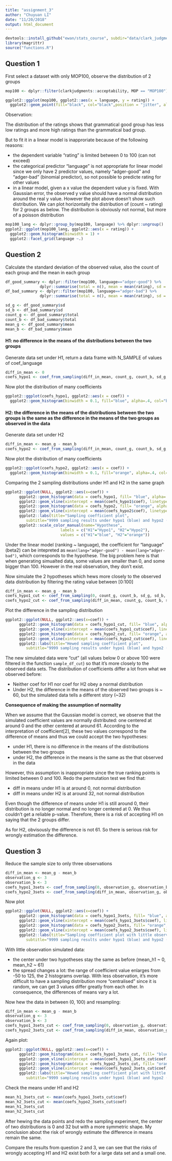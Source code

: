 ```yaml
---
title: "assignment_3"
author: "Chuyuan LI"
date: "11/20/2018"
output: html_document
---
```


```r
devtools::install_github("ewan/stats_course", subdir="data/clark_judgments")
library(magrittr)
source("functions.R")
```

## Question 1 
First select a dataset with only MOP100, observe the distribution of 2 groups
```r
mop100 <- dplyr::filter(clarkjudgments::acceptability, MOP == "MOP100")

ggplot2::ggplot(mop100, ggplot2::aes(x = language, y = rating)) + 
  ggplot2::geom_point(fill="black", col="black",position = "jitter", alpha=0.5)
```

Observation:

The distribution of the ratings shows that grammatical good group has less low ratings and more high ratings than the grammatical bad group.

But to fit it in a linear model is inapproriate because of the following reasons:

- the dependent variable "rating" is limited between 0 to 100 (can not exceed)
- the categorical predictor "language" is not appropriate for linear model since we only have 2 predictor values, namely "adger-good" and "adger-bad" (binomial predictor), so not possible to predicte rating for other values 
- in a linear model, given a x value the dependent value y is fixed. With Gaussian error, the observed y value should have a normal distribution around the real y value. However the plot above doesn't show such distribution. We can plot horizontally the distribution of (count ~ rating) for 2 groups as below. The distribution is obviously not normal, but more of a poisson distribution

```r
mop100_lang <- dplyr::group_by(mop100, language) %>% dplyr::ungroup()
ggplot2::ggplot(mop100_lang, ggplot2::aes(x = rating)) + 
  ggplot2::geom_histogram(binwidth = 1) + 
  ggplot2::facet_grid(language ~.)
```


## Question 2

Calculate the standard deviation of the observed value, also the count of each group and the mean in each group
```r
df_good_summary <- dplyr::filter(mop100, language=="adger-good") %>% 
               dplyr::summarise(total = n(), mean = mean(rating), sd = sd(rating))
df_bad_summary <- dplyr::filter(mop100, language=="adger-bad") %>% 
               dplyr::summarise(total = n(), mean = mean(rating), sd = sd(rating))

sd_g <- df_good_summary$sd
sd_b <- df_bad_summary$sd
count_g <- df_good_summary$total
count_b <- df_bad_summary$total
mean_g <- df_good_summary$mean
mean_b <- df_bad_summary$mean
```

#### H1: no difference in the means of the distributions between the two groups

Generate data set under H1, return a data frame with N_SAMPLE of values of coef_language
```r
diff_in_mean <- 0
coefs_hypo1 <- coef_from_sampling(diff_in_mean, count_g, count_b, sd_g, sd_b, sample_df, N_SAMPLES = 9999)
```

Now plot the distribution of many coefficients
```r
ggplot2::ggplot(coefs_hypo1, ggplot2::aes(x = coef)) + 
  ggplot2::geom_histogram(binwidth = 0.1, fill="blue", alpha=.4, col="blue")
```


#### H2: the difference in the means of the distributions between the two groups is the same as the difference in the means of the two groups as observed in the data

Generate data set under H2
```r
diff_in_mean <- mean_g - mean_b
coefs_hypo2 <- coef_from_sampling(diff_in_mean, count_g, count_b, sd_g, sd_b, sample_df, N_SAMPLES = 9999)
```

Now plot the distribution of many coefficients
```r
ggplot2::ggplot(coefs_hypo2, ggplot2::aes(x = coef)) + 
  ggplot2::geom_histogram(binwidth = 0.1, fill="orange", alpha=.4, col="orange")
```

Comparing the 2 sampling distributions under H1 and H2 in the same graph
```r
ggplot2::ggplot(NULL, ggplot2::aes(x=coef)) + 
      ggplot2::geom_histogram(data = coefs_hypo1, fill= "blue", alpha=.4, col="blue", binwidth = 0.3) +
      ggplot2::geom_vline(xintercept = mean(coefs_hypo1$coef), linetype="dashed", size=0.5) +
      ggplot2::geom_histogram(data = coefs_hypo2, fill= "orange", alpha=.4, col="orange", binwidth = 0.3)+
      ggplot2::geom_vline(xintercept = mean(coefs_hypo2$coef), linetype="dashed", size=0.5)+
      ggplot2::labs(title="Sampling coefficient plot", 
         subtitle="9999 sampling results under hypo1 (blue) and hypo2 (orange)") +
      ggplot2::scale_color_manual(name="Hypothese", 
                        labels = c("H1"="Hypo1", "H2"="Hypo2"), 
                        values = c("H1"="blue", "H2"="orange")) 
```

Under the linear model (ranking ~ language), the coefficient for "language" (beta2) can be intepreted as `mean(lang="adger-good") - mean(lang="adger-bad")`, which corresponds to the hypothese.
The big problem here is that when generating simualted data, some values are smaller than 0, and some bigger than 100. However in the real observation, they don't exist.


Now simulate the 2 hypotheses which hews more closely to the observed data distribution by filtering the rating value between [0:100]
```r
diff_in_mean <- mean_g - mean_b
coefs_hypo1_cut <- coef_from_sampling(0, count_g, count_b, sd_g, sd_b, sample_df_cut, N_SAMPLES = 9999)
coefs_hypo2_cut <- coef_from_sampling(diff_in_mean, count_g, count_b, sd_g, sd_b, sample_df_cut, N_SAMPLES = 9999)
```


Plot the difference in the sampling distribution
```r
ggplot2::ggplot(NULL, ggplot2::aes(x=coef)) + 
      ggplot2::geom_histogram(data = coefs_hypo1_cut, fill= "blue", alpha=.4, col="blue", binwidth = 0.3) +
      ggplot2::geom_vline(xintercept = mean(coefs_hypo1_cut$coef), linetype="dashed", size=0.5) +
      ggplot2::geom_histogram(data = coefs_hypo2_cut, fill= "orange", alpha=.4, col="orange", binwidth = 0.3)+
      ggplot2::geom_vline(xintercept = mean(coefs_hypo2_cut$coef), linetype="dashed", size=0.5)+
      ggplot2::labs(title="Hewed sampling coefficient plot", 
         subtitle="9999 sampling results under hypo1 (blue) and hypo2 (orange)") 
```

The new simulated data were "cut" (all values below 0 or above 100 were filtered in the function `sample_df_cut`) so that it's more closely to the observed data sets. The distribution of coefficients differ a lot from what we observed before:

  - Neither coef for H1 nor coef for H2 obey a normal distribution
  - Under H2, the difference in the means of the observed two groups is ~ 60, but the simulated data tells a different story (~32)


**Consequence of making the assumption of normality**

When we assume that the Gaussian model is correct, we observe that the simulated coefficient values are normally distributed: one centered at around 0 and the other centered at around 61. According to the interpretation of coefficient[2], these two values correspond to the difference of means and thus we could accept the two hypotheses:

- under H1, there is no difference in the means of the distributions between the two groups
- under H2, the difference in the means is the same as the that observed in the data

However, this assumption is inappropriate since the true ranking points is limited between 0 and 100. Redo the permutation test we find that:

- diff in means under H1 is at around 0, not normal distribution
- diff in means under H2 is at around 32, not normal distribution

Even though the difference of means under H1 is still around 0, their distribution is no longer normal and no longer centered at 0. We thus couldn't get a reliable p-value. Therefore, there is a risk of accepting H1 on saying that the 2 groups differ.

As for H2, obvisously the difference is not 61. So there is serious risk for wrongly estimation the difference.



## Question 3

Reduce the sample size to only three observations
```r
diff_in_mean <- mean_g - mean_b
observation_g <- 3
observation_b <- 3
coefs_hypo1_3sets <- coef_from_sampling(0, observation_g, observation_b, sd_g, sd_b, sample_df, N_SAMPLES = 9999)
coefs_hypo2_3sets <- coef_from_sampling(diff_in_mean, observation_g, observation_b, sd_g, sd_b, sample_df, N_SAMPLES = 9999)
```

Now plot
```r
ggplot2::ggplot(NULL, ggplot2::aes(x=coef)) + 
      ggplot2::geom_histogram(data = coefs_hypo1_3sets, fill= "blue", alpha=.4, col="blue", binwidth = 0.3) +
      ggplot2::geom_vline(xintercept = mean(coefs_hypo1_3sets$coef), linetype="dashed", size=0.5) +
      ggplot2::geom_histogram(data = coefs_hypo2_3sets, fill= "orange", alpha=.4, col="orange", binwidth = 0.3)+
      ggplot2::geom_vline(xintercept = mean(coefs_hypo2_3sets$coef), linetype="dashed", size=0.5)+
      ggplot2::labs(title="Sampling coefficient plot with little observation", 
         subtitle="9999 sampling results under hypo1 (blue) and hypo2 (orange)") 
```


With little observation simulated data:

- the center under two hypotheses stay the same as before (mean_h1 ~ 0, mean_h2 ~ 61)
- the spread changes a lot: the range of coefficient value enlarges from -50 to 125, the 2 histograms overlap. With less observation, it's more difficult to have a sampling distribution more "centralised" since it is random, we can get 3 values differ greatly from each other. In consequence, the differences of means vary a lot.


Now hew the data in between (0, 100) and resampling:

```r
diff_in_mean <- mean_g - mean_b
observation_g <- 3
observation_b <- 3
coefs_hypo1_3sets_cut <- coef_from_sampling(0, observation_g, observation_b, sd_g, sd_b, sample_df_cut, N_SAMPLES = 9999)
coefs_hypo2_3sets_cut <- coef_from_sampling(diff_in_mean, observation_g, observation_b, sd_g, sd_b, sample_df_cut, N_SAMPLES = 9999)
```

Again plot:
```r
ggplot2::ggplot(NULL, ggplot2::aes(x=coef)) + 
      ggplot2::geom_histogram(data = coefs_hypo1_3sets_cut, fill= "blue", alpha=.4, col="blue", binwidth = 0.3) +
      ggplot2::geom_vline(xintercept = mean(coefs_hypo1_3sets_cut$coef), linetype="dashed", size=0.5) +
      ggplot2::geom_histogram(data = coefs_hypo2_3sets_cut, fill= "orange", alpha=.4, col="orange", binwidth = 0.3)+
      ggplot2::geom_vline(xintercept = mean(coefs_hypo2_3sets_cut$coef), linetype="dashed", size=0.5)+
      ggplot2::labs(title="Hewed sampling coefficient plot with little observation", 
         subtitle="9999 sampling results under hypo1 (blue) and hypo2 (orange)") 
```


Check the means under H1 and H2
```r
mean_h1_3sets_cut <- mean(coefs_hypo1_3sets_cut$coef)
mean_h2_3sets_cut <- mean(coefs_hypo2_3sets_cut$coef)
mean_h1_3sets_cut
mean_h2_3sets_cut
```

After hewing the data points and redo the sampling experiment, the center of two distributions is 0 and 32 but with a more symmetric shape.
My conclusion about the risk of wrongly estimate the difference in means remain the same.

Compare the results from question 2 and 3, we can see that the risks of wrongly accepting H1 and H2 exist both for a large data set and a small one.  
